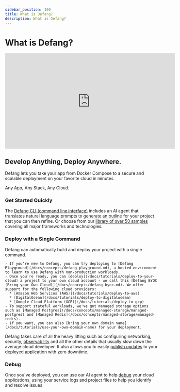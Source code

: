 ```yaml
---
sidebar_position: 100
title: What is Defang?
description: What is Defang?
---
```


# What is Defang?

<iframe width="560" height="315" src="https://www.youtube.com/embed/afglsBYieuc?si=iKgUX4ejz7AixxqQ" title="YouTube video player" frameborder="0" allow="accelerometer; autoplay; clipboard-write; encrypted-media; gyroscope; picture-in-picture; web-share" referrerpolicy="strict-origin-when-cross-origin" allowfullscreen style={{marginBottom: "2rem"}}></iframe>

## Develop Anything, Deploy Anywhere.

Defang lets you take your app from Docker Compose to a secure and scalable deployment on your favorite cloud in minutes.

Any App, Any Stack, Any Cloud.

### Get Started Quickly
The [Defang CLI (command line interface)](/docs/getting-started#install-the-defang-cli.md) includes an AI agent that translates natural language prompts to [generate an outline](/docs/tutorials/generate-new-code-using-ai) for your project that you can then refine. Or choose from our [library of over 50 samples](https://defang.io/samples/) covering all major frameworks and technologies. 


### Deploy with a Single Command

Defang can automatically build and deploy your project with a single command.

    - If you’re new to Defang, you can try deploying to [Defang Playground](/docs/concepts/defang-playground.md), a hosted environment to learn to use Defang with non-production workloads.
    - Once you’re ready, you can [deploy](/docs/tutorials/deploy-to-your-cloud) a project to your own cloud account - we call this [Defang BYOC (Bring-your-Own-Cloud)](/docs/concepts/defang-byoc.md). We offer support for the following cloud providers:
      * [Amazon Web Services (AWS)](/docs/tutorials/deploy-to-aws)
      * [DigitalOcean](/docs/tutorials/deploy-to-digitalocean)
      * [Google Cloud Platform (GCP)](/docs/tutorials/deploy-to-gcp)
    - To support stateful workloads, we've got managed storage options such as [Managed Postgres](/docs/concepts/managed-storage/managed-postgres) and [Managed Redis](/docs/concepts/managed-storage/managed-redis). 
    - If you want, you can also [bring your own domain name](/docs/tutorials/use-your-own-domain-name) for your deployment.

Defang takes care of all the heavy lifting such as configuring networking, security, [observability](/docs/concepts/observability.md) and all the other details that usually slow down the average cloud developer.
It also allows you to easily [publish updates](/docs/concepts/deployments.md#deploying-updates) to your deployed application with zero downtime.
   
### Debug

Once you've deployed, you can use our AI agent to help [debug](/docs/concepts/debug) your cloud applications, using your service logs and project files to help you identify and resolve issues.

